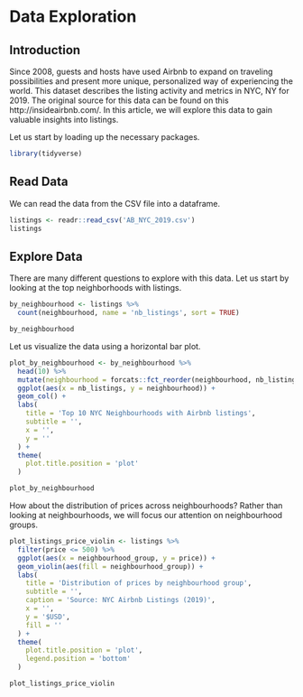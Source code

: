 # Data Exploration

## Introduction

Since 2008, guests and hosts have used Airbnb to expand on traveling possibilities and present more unique, personalized way of experiencing the world. This dataset describes the listing activity and metrics in NYC, NY for 2019. The original source for this data can be found on this http://insideairbnb.com/. In this article, we will explore this data to gain valuable insights into listings.

Let us start by loading up the necessary packages.

```r
library(tidyverse)
```

## Read Data

We can read the data from the CSV file into a dataframe.

```r
listings <- readr::read_csv('AB_NYC_2019.csv')
listings
```

## Explore Data

There are many different questions to explore with this data. Let us start by looking at the top neighborhoods with listings.

```r
by_neighbourhood <- listings %>%
  count(neighbourhood, name = 'nb_listings', sort = TRUE)

by_neighbourhood
```
Let us visualize the data using a horizontal bar plot.

```r
plot_by_neighbourhood <- by_neighbourhood %>%
  head(10) %>%
  mutate(neighbourhood = forcats::fct_reorder(neighbourhood, nb_listings)) %>%
  ggplot(aes(x = nb_listings, y = neighbourhood)) +
  geom_col() +
  labs(
    title = 'Top 10 NYC Neighbourhoods with Airbnb listings',
    subtitle = '',
    x = '',
    y = ''
  ) +
  theme(
    plot.title.position = 'plot'
  )

plot_by_neighbourhood
```

How about the distribution of prices across neighbourhoods? Rather than looking at neighbourhoods, we will focus our attention on neighbourhood groups.

```r
plot_listings_price_violin <- listings %>%
  filter(price <= 500) %>%
  ggplot(aes(x = neighbourhood_group, y = price)) +
  geom_violin(aes(fill = neighbourhood_group)) +
  labs(
    title = 'Distribution of prices by neighbourhood group',
    subtitle = '',
    caption = 'Source: NYC Airbnb Listings (2019)',
    x = '',
    y = '$USD',
    fill = ''
  ) +
  theme(
    plot.title.position = 'plot',
    legend.position = 'bottom'
  )

plot_listings_price_violin
```

